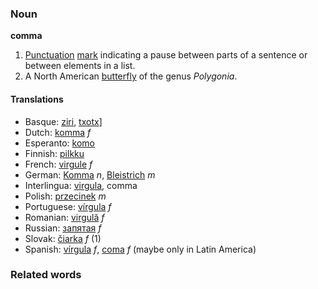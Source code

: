 ===Noun===
'''comma'''

#[[Punctuation]] [[mark]] indicating a pause between parts of a sentence or between elements in a list.
#A North American [[butterfly]] of the genus ''Polygonia''.

====Translations====
*Basque: [[ziri]], [[txotx]]]
*Dutch: [[komma]] ''f''
*Esperanto: [[komo]]
*Finnish: [[pilkku]]
*French: [[virgule]] ''f''
*German: [[Komma]] ''n'', [[Bleistrich]] ''m''
*Interlingua: [[virgula]], comma
*Polish: [[przecinek]] ''m''
*Portuguese: [[vírgula]] ''f''
*Romanian: [[virgulă]] ''f''
*Russian: [[запятая]] ''f''
*Slovak: [[čiarka]] ''f'' (1)
*Spanish: [[vírgula]] ''f'', [[coma]] ''f'' (maybe only in Latin America)

===Related words===
{{msg:Punctuation}}